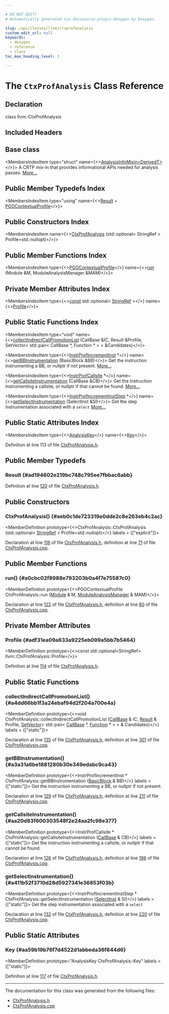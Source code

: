 ```yaml
---

# DO NOT EDIT!
# Automatically generated via docusaurus-plugin-doxygen by Doxygen.

slug: /api/classes/llvm/ctxprofanalysis
custom_edit_url: null
keywords:
  - doxygen
  - reference
  - class
toc_max_heading_level: 3

---
```





# The `CtxProfAnalysis` Class Reference

<DoxygenPage pluginConfig={pluginConfig}>



## Declaration

<CodeBlock>class llvm::CtxProfAnalysis</CodeBlock>

## Included Headers

<IncludesList>
<IncludesListItem
  filePath="llvm/Analysis/CtxProfAnalysis.h"
  permalink="/docs/api/files/include/include/llvm/include/llvm/analysis/ctxprofanalysis-h"
  isLocal="true" />
</IncludesList>

## Base class

<MembersIndex>

<MembersIndexItem
  type="struct"
  name={<><a href="/docs/api/structs/llvm/analysisinfomixin">AnalysisInfoMixin&lt;DerivedT&gt;</a></>}>
A CRTP mix-in that provides informational APIs needed for analysis passes. <a href="/docs/api/structs/llvm/analysisinfomixin/#details">More...</a>
</MembersIndexItem>

</MembersIndex>

## Public Member Typedefs Index

<MembersIndex>

<MembersIndexItem
  type="using"
  name={<><a href="#ad194602e219bc748c795ee7fbbac6abb">Result</a> = <a href="/docs/api/classes/llvm/pgocontextualprofile">PGOContextualProfile</a></>}>
</MembersIndexItem>

</MembersIndex>

## Public Constructors Index

<MembersIndex>

<MembersIndexItem
  name={<><a href="#aeb0c1de723319e0dde2c8e263eb4c2ac">CtxProfAnalysis</a> (std::optional&lt; StringRef &gt; Profile=std::nullopt)</>}>
</MembersIndexItem>

</MembersIndex>

## Public Member Functions Index

<MembersIndex>

<MembersIndexItem
  type={<><a href="/docs/api/classes/llvm/pgocontextualprofile">PGOContextualProfile</a></>}
  name={<><a href="#a0cbc02f8988e793203b0a4f7e75587c0">run</a> (Module &amp;M, ModuleAnalysisManager &amp;MAM)</>}>
</MembersIndexItem>

</MembersIndex>

## Private Member Attributes Index

<MembersIndex>

<MembersIndexItem
  type={<><a href="/docs/api/files/lib/lib/target/lib/target/aarch64/aarch64promoteconstant-cpp/#a90f8350fecae261c25be85d38b451bff">const</a> std::optional&lt; <a href="/docs/api/classes/llvm/stringref">StringRef</a> &gt;</>}
  name={<><a href="#adf31ea09a633a9225eb099a5bb7b5464">Profile</a></>}>
</MembersIndexItem>

</MembersIndex>

## Public Static Functions Index

<MembersIndex>

<MembersIndexItem
  type="void"
  name={<><a href="#a4dd66bb1f3a24ebaf94d2f204a700e4a">collectIndirectCallPromotionList</a> (CallBase &amp;IC, Result &amp;Profile, SetVector&lt; std::pair&lt; CallBase &#42;, Function &#42; &gt; &gt; &amp;Candidates)</>}>
</MembersIndexItem>

<MembersIndexItem
  type={<><a href="/docs/api/classes/llvm/instrprofincrementinst">InstrProfIncrementInst</a> &#42;</>}
  name={<><a href="#a3a31a6be1881280b30e349edabc9ca43">getBBInstrumentation</a> (BasicBlock &amp;BB)</>}>
Get the instruction instrumenting a BB, or nullptr if not present. <a href="#a3a31a6be1881280b30e349edabc9ca43">More...</a>
</MembersIndexItem>

<MembersIndexItem
  type={<><a href="/docs/api/classes/llvm/instrprofcallsite">InstrProfCallsite</a> &#42;</>}
  name={<><a href="#aa20d83f600303548f2e24aa2fc98e377">getCallsiteInstrumentation</a> (CallBase &amp;CB)</>}>
Get the instruction instrumenting a callsite, or nullptr if that cannot be found. <a href="#aa20d83f600303548f2e24aa2fc98e377">More...</a>
</MembersIndexItem>

<MembersIndexItem
  type={<><a href="/docs/api/classes/llvm/instrprofincrementinststep">InstrProfIncrementInstStep</a> &#42;</>}
  name={<><a href="#a411b52f3710d28d5927341e36853f03b">getSelectInstrumentation</a> (SelectInst &amp;SI)</>}>
Get the step instrumentation associated with a <code>select</code> <a href="#a411b52f3710d28d5927341e36853f03b">More...</a>
</MembersIndexItem>

</MembersIndex>

## Public Static Attributes Index

<MembersIndex>

<MembersIndexItem
  type={<><a href="/docs/api/structs/llvm/analysiskey">AnalysisKey</a></>}
  name={<><a href="#aa59b19b76f7d4522d1abbeda36f844d6">Key</a></>}>
</MembersIndexItem>

</MembersIndex>


Definition at line 113 of file <a href="/docs/api/files/include/include/llvm/include/llvm/analysis/ctxprofanalysis-h">CtxProfAnalysis.h</a>.

<SectionDefinition>

## Public Member Typedefs

### Result {#ad194602e219bc748c795ee7fbbac6abb}

<MemberDefinition
  prototype="using llvm::CtxProfAnalysis::Result =  PGOContextualProfile">

Definition at line <a href="/docs/api/files/include/include/llvm/include/llvm/analysis/ctxprofanalysis-h/#l00120">120</a> of file <a href="/docs/api/files/include/include/llvm/include/llvm/analysis/ctxprofanalysis-h">CtxProfAnalysis.h</a>.
</MemberDefinition>

</SectionDefinition>

<SectionDefinition>

## Public Constructors

### CtxProfAnalysis() {#aeb0c1de723319e0dde2c8e263eb4c2ac}

<MemberDefinition
  prototype={<>CtxProfAnalysis::CtxProfAnalysis (std::optional&lt; <a href="/docs/api/classes/llvm/stringref">StringRef</a> &gt; Profile=std::nullopt)</>}
  labels = {["explicit"]}>

Declaration at line <a href="/docs/api/files/include/include/llvm/include/llvm/analysis/ctxprofanalysis-h/#l00118">118</a> of file <a href="/docs/api/files/include/include/llvm/include/llvm/analysis/ctxprofanalysis-h">CtxProfAnalysis.h</a>, definition at line <a href="/docs/api/files/lib/lib/analysis/ctxprofanalysis-cpp/#l00071">71</a> of file <a href="/docs/api/files/lib/lib/analysis/ctxprofanalysis-cpp">CtxProfAnalysis.cpp</a>.
</MemberDefinition>

</SectionDefinition>

<SectionDefinition>

## Public Member Functions

### run() {#a0cbc02f8988e793203b0a4f7e75587c0}

<MemberDefinition
  prototype={<>PGOContextualProfile CtxProfAnalysis::run (<a href="/docs/api/classes/llvm/module">Module</a> &amp; M, <a href="/docs/api/namespaces/llvm/#af9c9208365fd9ce11392b4d79485e259">ModuleAnalysisManager</a> &amp; MAM)</>}>

Declaration at line <a href="/docs/api/files/include/include/llvm/include/llvm/analysis/ctxprofanalysis-h/#l00122">122</a> of file <a href="/docs/api/files/include/include/llvm/include/llvm/analysis/ctxprofanalysis-h">CtxProfAnalysis.h</a>, definition at line <a href="/docs/api/files/lib/lib/analysis/ctxprofanalysis-cpp/#l00080">80</a> of file <a href="/docs/api/files/lib/lib/analysis/ctxprofanalysis-cpp">CtxProfAnalysis.cpp</a>.
</MemberDefinition>

</SectionDefinition>

<SectionDefinition>

## Private Member Attributes

### Profile {#adf31ea09a633a9225eb099a5bb7b5464}

<MemberDefinition
  prototype={<>const std::optional&lt;StringRef&gt; llvm::CtxProfAnalysis::Profile</>}>

Definition at line <a href="/docs/api/files/include/include/llvm/include/llvm/analysis/ctxprofanalysis-h/#l00114">114</a> of file <a href="/docs/api/files/include/include/llvm/include/llvm/analysis/ctxprofanalysis-h">CtxProfAnalysis.h</a>.
</MemberDefinition>

</SectionDefinition>

<SectionDefinition>

## Public Static Functions

### collectIndirectCallPromotionList() {#a4dd66bb1f3a24ebaf94d2f204a700e4a}

<MemberDefinition
  prototype={<>void CtxProfAnalysis::collectIndirectCallPromotionList (<a href="/docs/api/classes/llvm/callbase">CallBase</a> &amp; IC, <a href="#ad194602e219bc748c795ee7fbbac6abb">Result</a> &amp; Profile, <a href="/docs/api/classes/llvm/setvector">SetVector</a>&lt; std::pair&lt; <a href="/docs/api/classes/llvm/callbase">CallBase</a> &#42;, <a href="/docs/api/classes/llvm/function">Function</a> &#42; &gt; &gt; &amp; Candidates)</>}
  labels = {["static"]}>

Declaration at line <a href="/docs/api/files/include/include/llvm/include/llvm/analysis/ctxprofanalysis-h/#l00135">135</a> of file <a href="/docs/api/files/include/include/llvm/include/llvm/analysis/ctxprofanalysis-h">CtxProfAnalysis.h</a>, definition at line <a href="/docs/api/files/lib/lib/analysis/ctxprofanalysis-cpp/#l00301">301</a> of file <a href="/docs/api/files/lib/lib/analysis/ctxprofanalysis-cpp">CtxProfAnalysis.cpp</a>.
</MemberDefinition>

### getBBInstrumentation() {#a3a31a6be1881280b30e349edabc9ca43}

<MemberDefinition
  prototype={<>InstrProfIncrementInst &#42; CtxProfAnalysis::getBBInstrumentation (<a href="/docs/api/classes/llvm/basicblock">BasicBlock</a> &amp; BB)</>}
  labels = {["static"]}>
Get the instruction instrumenting a BB, or nullptr if not present.

Declaration at line <a href="/docs/api/files/include/include/llvm/include/llvm/analysis/ctxprofanalysis-h/#l00129">129</a> of file <a href="/docs/api/files/include/include/llvm/include/llvm/analysis/ctxprofanalysis-h">CtxProfAnalysis.h</a>, definition at line <a href="/docs/api/files/lib/lib/analysis/ctxprofanalysis-cpp/#l00211">211</a> of file <a href="/docs/api/files/lib/lib/analysis/ctxprofanalysis-cpp">CtxProfAnalysis.cpp</a>.
</MemberDefinition>

### getCallsiteInstrumentation() {#aa20d83f600303548f2e24aa2fc98e377}

<MemberDefinition
  prototype={<>InstrProfCallsite &#42; CtxProfAnalysis::getCallsiteInstrumentation (<a href="/docs/api/classes/llvm/callbase">CallBase</a> &amp; CB)</>}
  labels = {["static"]}>
Get the instruction instrumenting a callsite, or nullptr if that cannot be found.

Declaration at line <a href="/docs/api/files/include/include/llvm/include/llvm/analysis/ctxprofanalysis-h/#l00126">126</a> of file <a href="/docs/api/files/include/include/llvm/include/llvm/analysis/ctxprofanalysis-h">CtxProfAnalysis.h</a>, definition at line <a href="/docs/api/files/lib/lib/analysis/ctxprofanalysis-cpp/#l00198">198</a> of file <a href="/docs/api/files/lib/lib/analysis/ctxprofanalysis-cpp">CtxProfAnalysis.cpp</a>.
</MemberDefinition>

### getSelectInstrumentation() {#a411b52f3710d28d5927341e36853f03b}

<MemberDefinition
  prototype={<>InstrProfIncrementInstStep &#42; CtxProfAnalysis::getSelectInstrumentation (<a href="/docs/api/classes/llvm/selectinst">SelectInst</a> &amp; SI)</>}
  labels = {["static"]}>
Get the step instrumentation associated with a <code>select</code>

Declaration at line <a href="/docs/api/files/include/include/llvm/include/llvm/analysis/ctxprofanalysis-h/#l00132">132</a> of file <a href="/docs/api/files/include/include/llvm/include/llvm/analysis/ctxprofanalysis-h">CtxProfAnalysis.h</a>, definition at line <a href="/docs/api/files/lib/lib/analysis/ctxprofanalysis-cpp/#l00220">220</a> of file <a href="/docs/api/files/lib/lib/analysis/ctxprofanalysis-cpp">CtxProfAnalysis.cpp</a>.
</MemberDefinition>

</SectionDefinition>

<SectionDefinition>

## Public Static Attributes

### Key {#aa59b19b76f7d4522d1abbeda36f844d6}

<MemberDefinition
  prototype="AnalysisKey CtxProfAnalysis::Key"
  labels = {["static"]}>

Definition at line <a href="/docs/api/files/include/include/llvm/include/llvm/analysis/ctxprofanalysis-h/#l00117">117</a> of file <a href="/docs/api/files/include/include/llvm/include/llvm/analysis/ctxprofanalysis-h">CtxProfAnalysis.h</a>.
</MemberDefinition>

</SectionDefinition>

<hr/>

The documentation for this class was generated from the following files:

<ul>
<li><a href="/docs/api/files/include/include/llvm/include/llvm/analysis/ctxprofanalysis-h">CtxProfAnalysis.h</a></li>
<li><a href="/docs/api/files/lib/lib/analysis/ctxprofanalysis-cpp">CtxProfAnalysis.cpp</a></li>
</ul>

</DoxygenPage>
